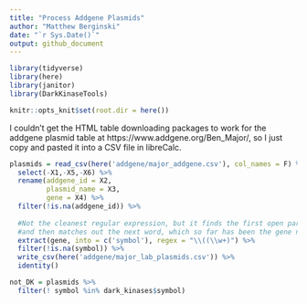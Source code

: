 ```yaml
---
title: "Process Addgene Plasmids"
author: "Matthew Berginski"
date: "`r Sys.Date()`"
output: github_document
---
```


```r
library(tidyverse)
library(here)
library(janitor)
library(DarkKinaseTools)

knitr::opts_knit$set(root.dir = here())
```

I couldn't get the HTML table downloading packages to work for the addgene plasmid table at https://www.addgene.org/Ben_Major/, so I just copy and pasted it into a CSV file in libreCalc.

```r
plasmids = read_csv(here('addgene/major_addgene.csv'), col_names = F) %>%
  select(-X1,-X5,-X6) %>%
  rename(addgene_id = X2,
         plasmid_name = X3,
         gene = X4) %>%
  filter(!is.na(addgene_id)) %>%
  
  #Not the cleanest regular expression, but it finds the first open parentheses
  #and then matches out the next word, which so far has been the gene name
  extract(gene, into = c('symbol'), regex = "\\((\\w+)") %>%
  filter(!is.na(symbol)) %>%
  write_csv(here('addgene/major_lab_plasmids.csv')) %>%
  identity() 
```

```r
not_DK = plasmids %>% 
  filter(! symbol %in% dark_kinases$symbol)
```